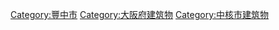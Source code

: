 [[Category:豐中市|Category:豐中市]]
[[Category:大阪府建筑物|Category:大阪府建筑物]]
[[Category:中核市建筑物|Category:中核市建筑物]]